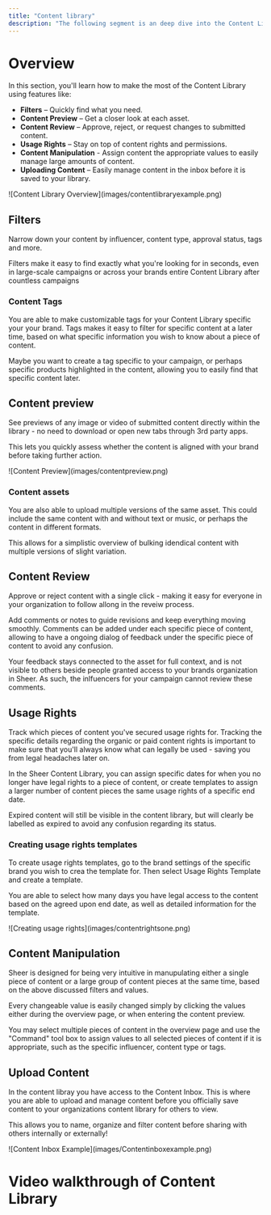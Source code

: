 ```yaml
---
title: "Content library"
description: "The following segment is an deep dive into the Content Library of Sheer. The Content Library is your centralized hub for managing all the influencer-generated content from your campaigns. It’s designed to keep your assets organized, searchable, and ready to review, reuse, or repurpose. Whether you're overseeing hundreds of posts or just a few key pieces, the Content Library ensures nothing gets lost in the shuffle."
---
```


# Overview

In this section, you'll learn how to make the most of the Content Library using features like:

- **Filters** – Quickly find what you need.
- **Content Preview** – Get a closer look at each asset.
- **Content Review** – Approve, reject, or request changes to submitted content.
- **Usage Rights** – Stay on top of content rights and permissions.
- **Content Manipulation** - Assign content the appropriate values to easily manage large amounts of content.
- **Uploading Content** – Easily manage content in the inbox before it is saved to your library.

<Frame>
  ![Content Library Overview](images/contentlibraryexample.png)
</Frame>

## Filters

Narrow down your content by influencer, content type, approval status, tags and more.

Filters make it easy to find exactly what you're looking for in seconds, even in large-scale campaigns or across your brands entire Content Library after countless campaigns

### Content Tags

You are able to make customizable tags for your Content Library specific your your brand. Tags makes it easy to filter for specific content at a later time, based on what specific information you wish to know about a piece of content.

Maybe you want to create a tag specific to your campaign, or perhaps specific products highlighted in the content, allowing you to easily find that specific content later.

## Content preview

See previews of any image or video of submitted content directly within the library - no need to download or open new tabs through 3rd party apps.

This lets you quickly assess whether the content is aligned with your brand before taking further action.

<Frame>
  ![Content Preview](images/contentpreview.png)
</Frame>

### Content assets

You are also able to upload multiple versions of the same asset. This could include the same content with and without text or music, or perhaps the content in different formats.

This allows for a simplistic overview of bulking idendical content with multiple versions of slight variation.

## Content Review

Approve or reject content with a single click - making it easy for everyone in your organization to follow allong in the reveiw process.

Add comments or notes to guide revisions and keep everything moving smoothly. Comments can be added under each specific piece of content, allowing to have a ongoing dialog of feedback under the specific piece of content to avoid any confusion.

Your feedback stays connected to the asset for full context, and is not visible to others beside people granted access to your brands organization in Sheer. As such, the inlfuencers for your campaign cannot review these comments.

## Usage Rights

Track which pieces of content you've secured usage rights for. Tracking the specific details regarding the organic or paid content rights is important to make sure that you'll always know what can legally be used - saving you from legal headaches later on.

In the Sheer Content Library, you can assign specific dates for when you no longer have legal rights to a piece of content, or create templates to assign a larger number of content pieces the same usage rights of a specific end date.

Expired content will still be visible in the content library, but will clearly be labelled as expired to avoid any confusion regarding its status.

### Creating usage rights templates

To create usage rights templates, go to the brand settings of the specific brand you wish to crea the template for. Then select Usage Rights Template and create a template.

You are able to select how many days you have legal access to the content based on the agreed upon end date, as well as detailed information for the template.

<Frame>
  ![Creating usage rights](images/contentrightsone.png)
</Frame>

## Content Manipulation

Sheer is designed for being very intuitive in manupulating either a single piece of content or a large group of content pieces at the same time, based on the above discussed filters and values.

Every changeable value is easily changed simply by clicking the values either during the overview page, or when entering the content preview.

You may select multiple pieces of content in the overview page and use the "Command" tool box to assign values to all selected pieces of content if it is appropriate, such as the specific influencer, content type or tags.

## Upload Content

In the content libray you have access to the Content Inbox. This is where you are able to upload and manage content before you officially save content to your organizations content library for others to view.

This allows you to name, organize and filter content before sharing with others internally or externally\!

<Frame>
  ![Content Inbox Example](images/Contentinboxexample.png)
</Frame>

# Video walkthrough of Content Library